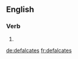 ==English==

===Verb===
{{head|en|verb form}}

# {{en-third-person singular of|defalcate}}

[[de:defalcates]]
[[fr:defalcates]]